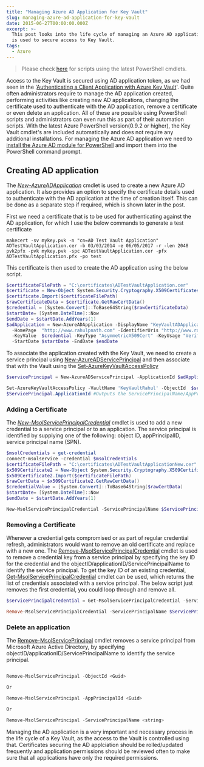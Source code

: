 ```yaml
---
title: "Managing Azure AD Application for Key Vault"
slug: managing-azure-ad-application-for-key-vault
date: 2015-06-27T00:00:00.000Z
excerpt: >-
  This post looks into the life cycle of managing an Azure AD application that
  is used to secure access to Key Vault.
tags:
  - Azure
---
```

> Please check [here](/blog/how-the-deprecation-of-switch-azuremode-affects-azure-key-vault/) for scripts using the latest PowerShell cmdlets.

Access to the Key Vault is secured using AD application token, as we had seen in the '[Authenticating a Client Application with Azure Key Vault](/blog/authenticating-a-client-application-with-azure-key-vault/)'. Quite often administrators require to manage the AD application created, performing activities like creating new AD applications, changing the certificate used to authenticate with the AD application, remove a certificate or even delete an application. All of these are possible using PowerShell scripts and administrators can even run this as part of their automation scripts. With the latest Azure PowerShell version(0.9.2 or higher), the Key Vault cmdlet's are included automatically and does not require any additional installations. For managing the Azure AD application we need to [install the Azure AD module for PowerShell](https://msdn.microsoft.com/en-us/library/azure/jj151815.aspx#bkmk_installmodule) and import them into the PowerShell command prompt.

## Creating AD application

The _[New-AzureADApplication](https://msdn.microsoft.com/en-us/library/dn986794.aspx)_ cmdlet is used to create a new Azure AD application. It also provides an option to specify the certificate details used to authenticate with the AD application at the time of creation itself. This can be done as a separate step if required, which is shown later in the post.

First we need a certificate that is to be used for authenticating against the AD application, for which I use the below commands to generate a test certificate

```text
makecert -sv mykey.pvk -n "cn=AD Test Vault Application" ADTestVaultApplication.cer -b 03/03/2014 -e 06/05/2017 -r -len 2048
pvk2pfx -pvk mykey.pvk -spc ADTestVaultApplication.cer -pfx ADTestVaultApplication.pfx -po test

```

This certificate is then used to create the AD application using the below script.

```powershell
$certificateFilePath = "C:\certificates\ADTestVaultApplication.cer"
$certificate = New-Object System.Security.Cryptography.X509Certificates.X509Certificate2
$certificate.Import($certificateFilePath)
$rawCertificateData = $certificate.GetRawCertData()
$credential = [System.Convert]::ToBase64String($rawCertificateData)
$startDate= [System.DateTime]::Now
$endDate = $startDate.AddYears(1)
$adApplication = New-AzureADApplication -DisplayName "KeyVaultADApplication"
  -HomePage  "http://www.rahulpnath.com" -IdentifierUris "http://www.rahulpnath.com"
  -KeyValue  $credential -KeyType "AsymmetricX509Cert" -KeyUsage "Verify"
  -StartDate $startDate -EndDate $endDate

```

To associate the application created with the Key Vault, we need to create a service principal using [New-AzureADServicePrincipal](https://msdn.microsoft.com/en-us/library/dn986799.aspx) and then associate that with the Vault using the [Set-AzureKeyVaultAccessPolicy](https://msdn.microsoft.com/en-us/library/azure/dn903607.aspx)

```powershell
$servicePrincipal = New-AzureADServicePrincipal -ApplicationId $adApplication.ApplicationId

Set-AzureKeyVaultAccessPolicy -VaultName 'KeyVaultRahul' -ObjectId  $servicePrincipal.Id -PermissionsToKeys all -PermissionsToSecrets all
$ServicePrincipal.ApplicationId #Outputs the ServicePrincipalName/AppPrincipalId

```

### Adding a Certificate

The _[New-MsolServicePrincipalCredential](https://msdn.microsoft.com/en-us/library/azure/dn194106.aspx)_ cmdlet is used to add a new credential to a service principal or to an application. The service principal is identified by supplying one of the following: object ID, appPrincipalID, service principal name (SPN).

```powershell
$msolCredentials = get-credential
connect-msolservice -credential $msolCredentials
$certificateFilePath = "C:\certificates\ADTestVaultApplicationNew.cer"
$x509Certificate2 = New-Object System.Security.Cryptography.X509Certificates.X509Certificate2
$x509Certificate2.Import($certificateFilePath)
$rawCertData = $x509Certificate2.GetRawCertData()
$credentialValue = [System.Convert]::ToBase64String($rawCertData)
$startDate= [System.DateTime]::Now
$endDate = $startDate.AddYears(1)

New-MsolServicePrincipalCredential -ServicePrincipalName $ServicePrincipal.ApplicationId -Type Asymmetric -Value $credentialValue -StartDate $startDate -EndDate   $endDate

```

### Removing a Certificate

Whenever a credential gets compromised or as part of regular credential refresh, administrators would want to remove an old certificate and replace with a new one. The [Remove-MsolServicePrincipalCredential](https://msdn.microsoft.com/en-us/library/azure/dn194125.aspx) cmdlet is used to remove a credential key from a service principal by specifying the key ID for the credential and the objectID/applicationID/ServicePrincipalName to identify the service principal. To get the key ID of an existing credential, [Get-MsolServicePrincipalCredential](https://msdn.microsoft.com/en-us/library/azure/dn194091.aspx) cmdlet can be used, which returns the list of credentials associated with a service principal. The below script just removes the first credential, you could loop through and remove all.

```powershell
$servicePrincipalCredential = Get-MsolServicePrincipalCredential -ServicePrincipalName $ServicePrincipal.ApplicationId -ReturnKeyValues 0

Remove-MsolServicePrincipalCredential -ServicePrincipalName $ServicePrincipal.ApplicationId -KeyIds $servicePrincipalCredential[0].KeyId

```

### Delete an application

The [Remove-MsolServicePrincipal](https://msdn.microsoft.com/en-us/library/azure/dn194113.aspx) cmdlet removes a service principal from Microsoft Azure Active Directory, by specifying objectID/applicationID/ServicePrincipalName to identify the service principal.

```powershell

Remove-MsolServicePrincipal -ObjectId <Guid>

Or

Remove-MsolServicePrincipal -AppPrincipalId <Guid>

Or

Remove-MsolServicePrincipal -ServicePrincipalName <string>

```

Managing the AD application is a very important and necessary process in the life cycle of a Key Vault, as the access to the Vault is controlled using that. Certificates securing the AD applciation should be rolled/updated frequently and application permissions should be reviewed often to make sure that all applications have only the required permissions.
